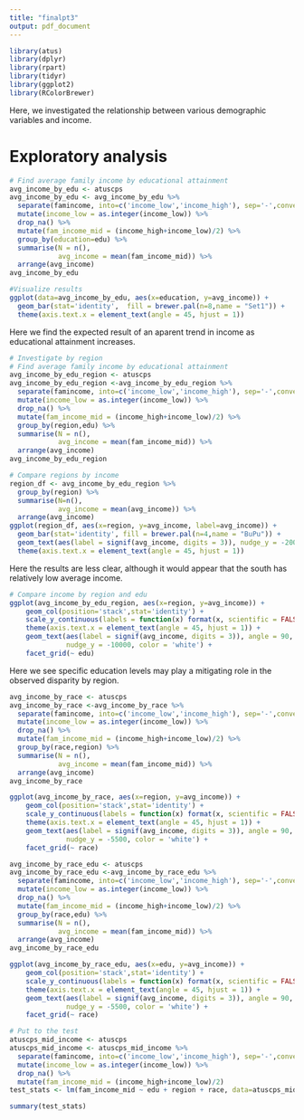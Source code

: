 ---
title: "finalpt3"
output: pdf_document
---

```{r}
library(atus)
library(dplyr)
library(rpart)
library(tidyr)
library(ggplot2)
library(RColorBrewer)
```

Here, we investigated the relationship between various demographic variables and income. 

# Exploratory analysis
```{r}
# Find average family income by educational attainment
avg_income_by_edu <- atuscps 
avg_income_by_edu <- avg_income_by_edu %>%
  separate(famincome, into=c('income_low','income_high'), sep='-',convert=TRUE)%>%
  mutate(income_low = as.integer(income_low)) %>%
  drop_na() %>%
  mutate(fam_income_mid = (income_high+income_low)/2) %>%
  group_by(education=edu) %>%
  summarise(N = n(),
            avg_income = mean(fam_income_mid)) %>%
  arrange(avg_income)
avg_income_by_edu
```
```{r}
#Visualize results
ggplot(data=avg_income_by_edu, aes(x=education, y=avg_income)) +
  geom_bar(stat='identity',  fill = brewer.pal(n=8,name = "Set1")) +
  theme(axis.text.x = element_text(angle = 45, hjust = 1)) 
```

Here we find the expected result of an aparent trend in income as educational attainment increases. 

```{r}
# Investigate by region
# Find average family income by educational attainment
avg_income_by_edu_region <- atuscps 
avg_income_by_edu_region <-avg_income_by_edu_region %>%
  separate(famincome, into=c('income_low','income_high'), sep='-',convert=TRUE)%>%
  mutate(income_low = as.integer(income_low)) %>%
  drop_na() %>%
  mutate(fam_income_mid = (income_high+income_low)/2) %>%
  group_by(region,edu) %>%
  summarise(N = n(),
            avg_income = mean(fam_income_mid)) %>%
  arrange(avg_income)
avg_income_by_edu_region
```

```{r}
# Compare regions by income
region_df <- avg_income_by_edu_region %>%
  group_by(region) %>%
  summarise(N=n(),
            avg_income = mean(avg_income)) %>%
  arrange(avg_income)
ggplot(region_df, aes(x=region, y=avg_income, label=avg_income)) +
  geom_bar(stat='identity', fill = brewer.pal(n=4,name = "BuPu")) +
  geom_text(aes(label = signif(avg_income, digits = 3)), nudge_y = -2000, color='DarkBlue') + 
  theme(axis.text.x = element_text(angle = 45, hjust = 1))
```

Here the results are less clear, although it would appear that the south has relatively low average income. 

```{r}
# Compare income by region and edu
ggplot(avg_income_by_edu_region, aes(x=region, y=avg_income)) +
    geom_col(position='stack',stat='identity') +
    scale_y_continuous(labels = function(x) format(x, scientific = FALSE)) +
    theme(axis.text.x = element_text(angle = 45, hjust = 1)) +
    geom_text(aes(label = signif(avg_income, digits = 3)), angle = 90, 
              nudge_y = -10000, color = 'white') +
    facet_grid(~ edu) 
```
Here we see specific education levels may play a mitigating role in the observed disparity by region. 

```{r}
avg_income_by_race <- atuscps 
avg_income_by_race <-avg_income_by_race %>%
  separate(famincome, into=c('income_low','income_high'), sep='-',convert=TRUE)%>%
  mutate(income_low = as.integer(income_low)) %>%
  drop_na() %>%
  mutate(fam_income_mid = (income_high+income_low)/2) %>%
  group_by(race,region) %>%
  summarise(N = n(),
            avg_income = mean(fam_income_mid)) %>%
  arrange(avg_income)
avg_income_by_race
```

```{r}
ggplot(avg_income_by_race, aes(x=region, y=avg_income)) +
    geom_col(position='stack',stat='identity') +
    scale_y_continuous(labels = function(x) format(x, scientific = FALSE)) +
    theme(axis.text.x = element_text(angle = 45, hjust = 1)) +
    geom_text(aes(label = signif(avg_income, digits = 3)), angle = 90, 
              nudge_y = -5500, color = 'white') +
    facet_grid(~ race) 

```
```{r}
avg_income_by_race_edu <- atuscps 
avg_income_by_race_edu <-avg_income_by_race_edu %>%
  separate(famincome, into=c('income_low','income_high'), sep='-',convert=TRUE)%>%
  mutate(income_low = as.integer(income_low)) %>%
  drop_na() %>%
  mutate(fam_income_mid = (income_high+income_low)/2) %>%
  group_by(race,edu) %>%
  summarise(N = n(),
            avg_income = mean(fam_income_mid)) %>%
  arrange(avg_income)
avg_income_by_race_edu
```
```{r}
ggplot(avg_income_by_race_edu, aes(x=edu, y=avg_income)) +
    geom_col(position='stack',stat='identity') +
    scale_y_continuous(labels = function(x) format(x, scientific = FALSE)) +
    theme(axis.text.x = element_text(angle = 45, hjust = 1)) +
    geom_text(aes(label = signif(avg_income, digits = 3)), angle = 90, 
              nudge_y = -5500, color = 'white') +
    facet_grid(~ race) 

```


```{r}
# Put to the test
atuscps_mid_income <- atuscps 
atuscps_mid_income <- atuscps_mid_income %>%
  separate(famincome, into=c('income_low','income_high'), sep='-',convert=TRUE)%>%
  mutate(income_low = as.integer(income_low)) %>%
  drop_na() %>%
  mutate(fam_income_mid = (income_high+income_low)/2)
test_stats <- lm(fam_income_mid ~ edu + region + race, data=atuscps_mid_income)

summary(test_stats)
```